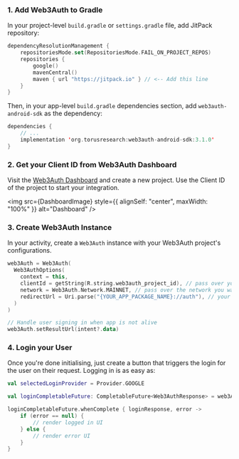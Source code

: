 
### 1. Add Web3Auth to Gradle

In your project-level `build.gradle` or `settings.gradle` file, add JitPack repository:

```kotlin
dependencyResolutionManagement {
    repositoriesMode.set(RepositoriesMode.FAIL_ON_PROJECT_REPOS)
    repositories {
        google()
        mavenCentral()
        maven { url "https://jitpack.io" } // <-- Add this line
    }
}
```

Then, in your app-level `build.gradle` dependencies section, add `web3auth-android-sdk` as the dependency:

```kotlin
dependencies {
    // ...
    implementation 'org.torusresearch:web3auth-android-sdk:3.1.0'
}
```

### 2. Get your Client ID from Web3Auth Dashboard

Visit the [Web3Auth Dashboard](https://dashboard.web3auth.io) and create a new project. Use the Client ID of the project to start your integration.

<img src={DashboardImage} style={{ alignSelf: "center", maxWidth: "100%" }} alt="Dashboard" />

### 3. Create Web3Auth Instance

In your activity, create a `Web3Auth` instance with your Web3Auth project's configurations.

```kotlin
web3Auth = Web3Auth(
  Web3AuthOptions(
    context = this,
    clientId = getString(R.string.web3auth_project_id), // pass over your Web3Auth Client ID from Developer Dashboard
    network = Web3Auth.Network.MAINNET, // pass over the network you want to use (MAINNET or TESTNET or CYAN or AQUA or CELESTE)
    redirectUrl = Uri.parse("{YOUR_APP_PACKAGE_NAME}://auth"), // your app's redirect URL
  )
)

// Handle user signing in when app is not alive
web3Auth.setResultUrl(intent?.data)
```

### 4. Login your User

Once you're done initialising, just create a button that triggers the login for the user on their request. Logging in is as easy as:

```kotlin
val selectedLoginProvider = Provider.GOOGLE

val loginCompletableFuture: CompletableFuture<Web3AuthResponse> = web3Auth.login(LoginParams(selectedLoginProvider))

loginCompletableFuture.whenComplete { loginResponse, error ->
    if (error == null) {
        // render logged in UI
    } else {
        // render error UI
    }
}
```
